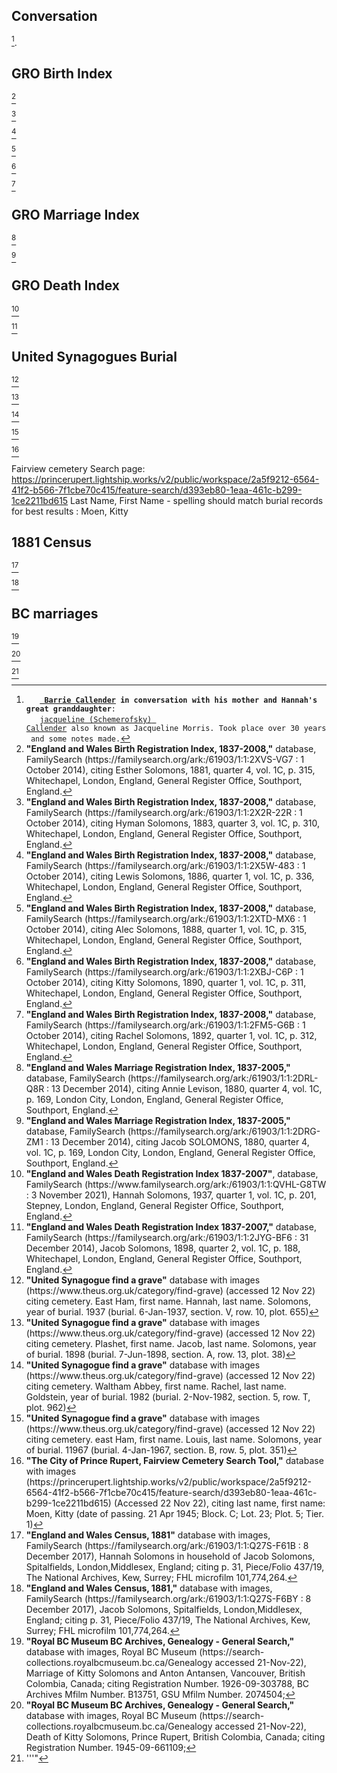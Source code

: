 == Conversation ==

<ref name="CONVO-JC">
    '''[[Callender-401 | Barrie Callender]] in conversation with his mother and Hannah's great granddaughter''': 
    [[Schemerofsky-1 |jacqueline (Schemerofsky) Callender]] also known as Jacqueline Morris. Took place over 30 years and some notes made.
</ref>.

== GRO Birth Index ==
<ref name="BC1">
'''"England and Wales Birth Registration Index, 1837-2008,"''' database, FamilySearch (https://familysearch.org/ark:/61903/1:1:2XVS-VG7 : 1 October 2014),
citing Esther Solomons, 1881, quarter 4, vol. 1C, p. 315, Whitechapel, London, England, General Register Office, Southport, England. 
</ref>

<ref name="BC2">
'''"England and Wales Birth Registration Index, 1837-2008,"''' database, FamilySearch (https://familysearch.org/ark:/61903/1:1:2X2R-22R : 1 October 2014), 
citing Hyman Solomons, 1883, quarter 3, vol. 1C, p. 310, Whitechapel, London, England, General Register Office, Southport, England. 
</ref>

<ref name="BC3">
'''"England and Wales Birth Registration Index, 1837-2008,"''' database, FamilySearch (https://familysearch.org/ark:/61903/1:1:2X5W-483 : 1 October 2014),
citing Lewis Solomons, 1886, quarter 1, vol. 1C, p. 336, Whitechapel, London, England, General Register Office, Southport, England. 
</ref>

<ref name="BC4">
'''"England and Wales Birth Registration Index, 1837-2008,"''' database, FamilySearch (https://familysearch.org/ark:/61903/1:1:2XTD-MX6 : 1 October 2014),
citing Alec Solomons, 1888, quarter 1, vol. 1C, p. 315, Whitechapel, London, England, General Register Office, Southport, England.
</ref>

<ref name="BC5">
'''"England and Wales Birth Registration Index, 1837-2008,"''' database, FamilySearch (https://familysearch.org/ark:/61903/1:1:2XBJ-C6P : 1 October 2014),
citing Kitty Solomons, 1890, quarter 1, vol. 1C, p. 311, Whitechapel, London, England, General Register Office, Southport, England.
</ref>

<ref name="BC6">
'''"England and Wales Birth Registration Index, 1837-2008,"''' database, FamilySearch (https://familysearch.org/ark:/61903/1:1:2FM5-G6B : 1 October 2014),
citing Rachel Solomons, 1892, quarter 1, vol. 1C, p. 312, Whitechapel, London, England, General Register Office, Southport, England.
</ref>

== GRO Marriage Index ==
<ref name="MC1">
'''"England and Wales Marriage Registration Index, 1837-2005,"''' database, FamilySearch (https://familysearch.org/ark:/61903/1:1:2DRL-Q8R : 13 December 2014),
citing Annie Levison, 1880, quarter 4, vol. 1C, p. 169, London City, London, England, General Register Office, Southport, England.
</ref>

<ref name="MC1">
'''"England and Wales Marriage Registration Index, 1837-2005,"''' database, FamilySearch (https://familysearch.org/ark:/61903/1:1:2DRG-ZM1 : 13 December 2014), 
citing Jacob SOLOMONS, 1880, quarter 4, vol. 1C, p. 169, London City, London, England, General Register Office, Southport, England.
</ref>

== GRO Death Index ==
<ref name="DC1">
'''"England and Wales Death Registration Index 1837-2007"''', database, FamilySearch (https://www.familysearch.org/ark:/61903/1:1:QVHL-G8TW : 3 November 2021),
Hannah Solomons, 1937, quarter 1, vol. 1C, p. 201, Stepney, London, England, General Register Office, Southport, England.
</ref>

<ref name="DC1">
'''"England and Wales Death Registration Index 1837-2007,"''' database, FamilySearch (https://familysearch.org/ark:/61903/1:1:2JYG-BF6 : 31 December 2014),
Jacob Solomons, 1898, quarter 2, vol. 1C, p. 188, Whitechapel, London, England, General Register Office, Southport, England.
</ref>

== United Synagogues Burial ==
<ref name="BUR1">
'''"United Synagogue find a grave"''' database with images (https://www.theus.org.uk/category/find-grave) (accessed 12 Nov 22)
citing cemetery. East Ham, first name. Hannah, last name. Solomons, year of burial. 1937
(burial. 6-Jan-1937, section. V, row. 10, plot. 655)
</ref>

<ref name="BUR1">
'''"United Synagogue find a grave"''' database with images (https://www.theus.org.uk/category/find-grave) (accessed 12 Nov 22)
citing cemetery. Plashet, first name. Jacob, last name. Solomons, year of burial. 1898
(burial. 7-Jun-1898, section. A, row. 13, plot. 38)
</ref>

<ref name="BUR1">
'''"United Synagogue find a grave"''' database with images (https://www.theus.org.uk/category/find-grave) (accessed 12 Nov 22)
citing cemetery. Waltham Abbey, first name. Rachel, last name. Goldstein, year of burial. 1982
(burial. 2-Nov-1982, section. 5, row. T, plot. 962)
</ref>

<ref name="BUR1">
'''"United Synagogue find a grave"''' database with images (https://www.theus.org.uk/category/find-grave) (accessed 12 Nov 22)
citing cemetery. east Ham, first name. Louis, last name. Solomons, year of burial. 11967
(burial. 4-Jan-1967, section. B, row. 5, plot. 351)
</ref>

<ref name="BUR1">
'''"The City of Prince Rupert, Fairview Cemetery Search Tool,"''' database with images (https://princerupert.lightship.works/v2/public/workspace/2a5f9212-6564-41f2-b566-7f1cbe70c415/feature-search/d393eb80-1eaa-461c-b299-1ce2211bd615) (Accessed 22 Nov 22),
citing last name, first name: Moen, Kitty (date of passing. 21 Apr 1945; Block. C; Lot. 23; Plot. 5; Tier. 1)
</ref>

Fairview cemetery
Search page: https://princerupert.lightship.works/v2/public/workspace/2a5f9212-6564-41f2-b566-7f1cbe70c415/feature-search/d393eb80-1eaa-461c-b299-1ce2211bd615
Last Name, First Name - spelling should match burial records for best results : Moen, Kitty



== 1881 Census ==
<ref name="1881Census">
'''"England and Wales Census, 1881"''' database with images, FamilySearch (https://familysearch.org/ark:/61903/1:1:Q27S-F61B : 8 December 2017), 
Hannah Solomons in household of Jacob Solomons, Spitalfields, London,Middlesex, England; 
citing p. 31, Piece/Folio 437/19, The National Archives, Kew, Surrey; FHL microfilm 101,774,264.
</ref>

<ref name="1881Census">
'''"England and Wales Census, 1881,"''' database with images, FamilySearch (https://familysearch.org/ark:/61903/1:1:Q27S-F6BY : 8 December 2017),
Jacob Solomons, Spitalfields, London,Middlesex, England;
citing p. 31, Piece/Folio 437/19, The National Archives, Kew, Surrey; FHL microfilm 101,774,264.
</ref>

== BC marriages ==
<ref name="MC1">
'''"Royal BC Museum BC Archives, Genealogy - General Search,"''' database with images, Royal BC Museum (https://search-collections.royalbcmuseum.bc.ca/Genealogy accessed 21-Nov-22),
Marriage of Kitty Solomons and Anton Antansen, Vancouver, British Colombia, Canada;
citing Registration Number. 1926-09-303788, BC Archives Mfilm Number. B13751, GSU Mfilm Number. 2074504;
</ref>

<ref name="DC1">
'''"Royal BC Museum BC Archives, Genealogy - General Search,"''' database with images, Royal BC Museum (https://search-collections.royalbcmuseum.bc.ca/Genealogy accessed 21-Nov-22),
Death of Kitty Solomons, Prince Rupert, British Colombia, Canada;
citing Registration Number. 1945-09-661109;
</ref>

<ref name="BUR1">
'''"
</ref>